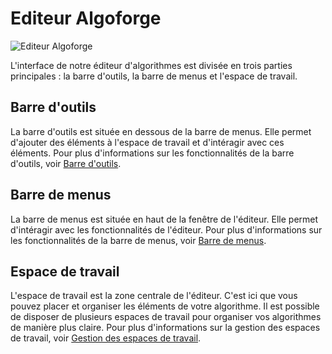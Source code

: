 # Editeur Algoforge

![Editeur Algoforge](/img/editeur.png)

L'interface de notre éditeur d'algorithmes est divisée en trois parties principales : la barre d'outils, la barre de menus et l'espace de travail.

## Barre d'outils

La barre d'outils est située en dessous de la barre de menus. Elle permet d'ajouter des éléments à l'espace de travail et d'intéragir avec ces éléments.
Pour plus d'informations sur les fonctionnalités de la barre d'outils, voir [Barre d'outils](./02_barre-outils.mdx).

## Barre de menus

La barre de menus est située en haut de la fenêtre de l'éditeur. Elle permet d'intéragir avec les fonctionnalités de l'éditeur.
Pour plus d'informations sur les fonctionnalités de la barre de menus, voir [Barre de menus](./03_barre-menus.mdx).

## Espace de travail

L'espace de travail est la zone centrale de l'éditeur. C'est ici que vous pouvez placer et organiser les éléments de votre algorithme.
Il est possible de disposer de plusieurs espaces de travail pour organiser vos algorithmes de manière plus claire.
Pour plus d'informations sur la gestion des espaces de travail, voir [Gestion des espaces de travail](../03_utilisation-avancée/01_sous-plans-travail.mdx).

